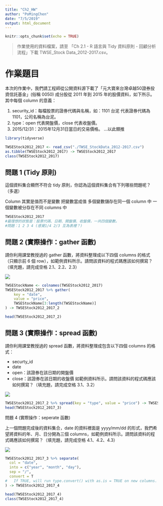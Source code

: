 ```yaml
---
title: "Ch2_HW"
author: "PoMingChen"
date: "7/5/2019"
output: html_document
---
```


```r
knitr::opts_chunk$set(echo = TRUE)
```

> 作業使用的資料檔案，請至 「Ch 2.1 - R 語言與 Tidy 資料原則 - 回顧分析流程」下載 TWSE_Stock Data_2012-2017.csv。

# 作業題目

本次的作業中，我們請工程師從公開資料源下載了「元大寶來台灣卓越50證券投資信託基金」(俗稱 0050) 成分股從 2011 年到 2015 年的股價資料，如下所示。其中每個 column 的意義：

1. security_id：每檔股票的證券代碼與名稱，如：1101 台泥 代表證券代碼為 1101，公司名稱為台泥。
2. type：open 代表開盤價，close 代表收盤價。
3. 2015/12/31：2015年12月31日當日的交易價格。
…以此類推

```r
library(tidyverse)
```


```r
TWSEStock2012_2017 <- read_csv("./TWSE_StockData_2012-2017.csv")
as.tibble(TWSEStock2012_2017) -> TWSEStock2012_2017
class(TWSEStock2012_2017)
```


## 問題 1 (Tidy 原則)

這個資料集合顯然不符合 tidy 原則，你認為這個資料集合有下列哪些問題呢？（多選）

Column 其實是值而不是變數 
把變數當成值 
多個變數儲存在同一個 column 中 
一個變數被分存在不同 columns 中

```r
TWSEStock2012_2017
#最理想的狀態是：股票代碼、日期、開盤價、收盤價，一共四個變數。
#問題：1 2 3 4 (感覺1/4 2/3 互為表裡？)
```


## 問題 2 (實際操作：gather 函數)

請你利用課堂教授過的 gather 函數，將資料整理成以下四個 columns 的格式（只顯示前 6 個 row），如範例資料所示。請問該資料的程式碼應該如何撰寫？（填充題，請完成空格 2.1、2.2、2.3）

![](./Ch2-hw-1.png)

```r
TWSEStockName <- colnames(TWSEStock2012_2017)
TWSEStock2012_2017 %>% gather(
    key = "date",
    value = "price",
    TWSEStockName[3:length(TWSEStockName)]
) -> TWSEStock2012_2017_2

head(TWSEStock2012_2017_2)
```


## 問題 3 (實際操作：spread 函數)

請你利用課堂教授過的 spread 函數，將資料整理成包含以下四個 columns 的格式：

- securty_id
- date
- open：該證券在該日期的開盤價
- close：該證券在該日期的收盤價
如範例資料所示。請問該資料的程式碼應該如何撰寫？（填充題，請完成空格 3.1、3.2）

![](./Ch2-hw-2.png)

```r
TWSEStock2012_2017_2 %>% spread(key = "type", value = "price") -> TWSEStock2012_2017_3
head(TWSEStock2012_2017_3)
```


問題 4 (實際操作：seperate 函數)

上一個問題完成後的資料集合，date 的資料裡面是 yyyy/mm/dd 的形式，我們希望將資料的年、月、日分開為三個 columns，如範例資料所示。請問該資料的程式碼應該如何撰寫？（填充題，請完成空格 4.1、4.2、4.3）

![](./Ch2-hw-3.png)

```r
TWSEStock2012_2017_3 %>% separate(
  col = "date",
  into = c("year", "month", "day"),
  sep = "/",
  convert = T 
#	If TRUE, will run type.convert() with as.is = TRUE on new columns. This is useful if the component columns are integer, numeric or logical. (It will convert the data to "appropriate" type under the function's evaluation.)
) -> TWSEStock2012_2017_4

head(TWSEStock2012_2017_4)
class(TWSEStock2012_2017_4)
```

